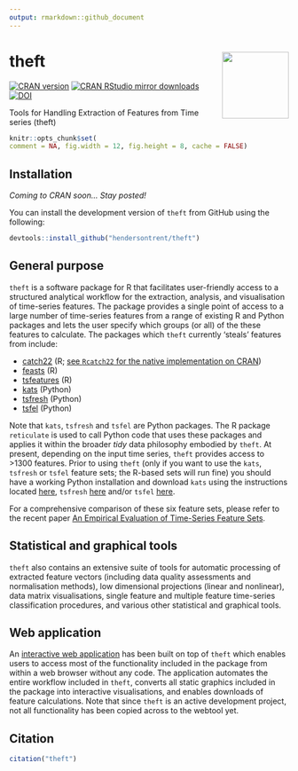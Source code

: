 ```yaml
---
output: rmarkdown::github_document
---
```


# theft <img src="man/figures/logo.png" align="right" width="120" />

[![CRAN version](http://www.r-pkg.org/badges/version/catch22)](http://www.r-pkg.org/pkg/theft)
[![CRAN RStudio mirror downloads](http://cranlogs.r-pkg.org/badges/catch22)](http://www.r-pkg.org/pkg/theft)
[![DOI](https://zenodo.org/badge/351259952.svg)](https://zenodo.org/badge/latestdoi/351259952)

Tools for Handling Extraction of Features from Time series (theft)

```r
knitr::opts_chunk$set(
comment = NA, fig.width = 12, fig.height = 8, cache = FALSE)
```

## Installation

*Coming to CRAN soon... Stay posted!*

You can install the development version of `theft` from GitHub using the following:

```r
devtools::install_github("hendersontrent/theft")
```

## General purpose

`theft` is a software package for R that facilitates user-friendly access to a structured analytical workflow for the extraction, analysis, and visualisation of time-series features. The package provides a single point of access to a large number of time-series features from a range of existing R and Python packages and lets the user specify which groups (or all) of the these features to calculate. The packages which `theft` currently 'steals' features from include:

* [catch22](https://link.springer.com/article/10.1007/s10618-019-00647-x) (R; [see `Rcatch22` for the native implementation on CRAN](https://github.com/hendersontrent/Rcatch22))
* [feasts](https://feasts.tidyverts.org) (R)
* [tsfeatures](https://github.com/robjhyndman/tsfeatures) (R)
* [kats](https://facebookresearch.github.io/Kats/) (Python)
* [tsfresh](https://tsfresh.com) (Python)
* [tsfel](https://tsfel.readthedocs.io/en/latest/) (Python)

Note that `kats`, `tsfresh` and `tsfel` are Python packages. The R package `reticulate` is used to call Python code that uses these packages and applies it within the broader *tidy* data philosophy embodied by `theft`. At present, depending on the input time series, `theft` provides access to >1300 features. Prior to using `theft` (only if you want to use the `kats`, `tsfresh` or `tsfel` feature sets; the R-based sets will run fine) you should have a working Python installation and download `kats` using the instructions located [here](https://facebookresearch.github.io/Kats/), `tsfresh` [here](https://tsfresh.com) and/or `tsfel` [here](https://github.com/fraunhoferportugal/tsfel).

For a comprehensive comparison of these six feature sets, please refer to the recent paper [An Empirical Evaluation of Time-Series Feature Sets](https://ieeexplore.ieee.org/document/9679937).

## Statistical and graphical tools

`theft` also contains an extensive suite of tools for automatic processing of extracted feature vectors (including data quality assessments and normalisation methods), low dimensional projections (linear and nonlinear), data matrix visualisations, single feature and multiple feature time-series classification procedures, and various other statistical and graphical tools.

## Web application

An [interactive web application](https://dynamicsandneuralsystems.shinyapps.io/timeseriesfeaturevis/) has been built on top of `theft` which enables users to access most of the functionality included in the package from within a web browser without any code. The application automates the entire workflow included in `theft`, converts all static graphics included in the package into interactive visualisations, and enables downloads of feature calculations. Note that since `theft` is an active development project, not all functionality has been copied across to the webtool yet.

## Citation

```r
citation("theft")
```
